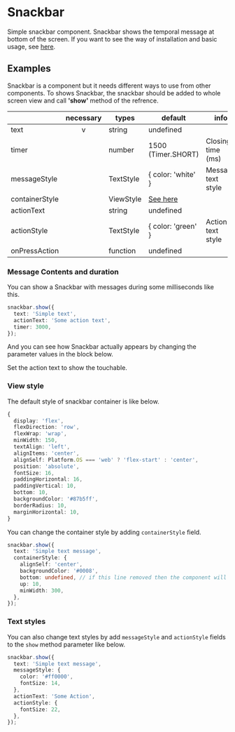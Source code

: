 
<Meta title="Packages/Snackbar" />

# Snackbar

Simple snackbar component. Snackbar shows the temporal message at bottom of the screen.
If you want to see the way of installation and basic usage, see [here](https://github.com/dooboolab/dooboo-ui/tree/master/packages/Snackbar).

## Examples

Snackbar is a component but it needs different ways to use from other components. To shows Snackbar, the snackbar should be added to whole screen view and call **'show'** method of the refrence.

|                | necessary | types     | default                 | info               |
| -------------- | :-------: | --------- | ----------------------- | ------------------ |
| text           |     v     | string    | undefined               |                    |
| timer          |           | number    | 1500 (Timer.SHORT)      | Closing time (ms)  |
| messageStyle   |           | TextStyle | { color: 'white' }      | Message text style |
| containerStyle |           | ViewStyle | [See here](#view-style) |                    |
| actionText     |           | string    | undefined               |                    |
| actionStyle    |           | TextStyle | { color: 'green' }      | Action text style  |
| onPressAction  |           | function  | undefined               |                    |

### Message Contents and duration

You can show a Snackbar with messages during some milliseconds like this.

```typescript
snackbar.show({
  text: 'Simple text',
  actionText: 'Some action text',
  timer: 3000,
});
```

And you can see how Snackbar actually appears by changing the parameter values in the block below.

<Canvas withSource="none">
  <Simple />
</Canvas>

Set the action text to show the touchable.

### View style

The default style of snackbar container is like below.

```typescript
{
  display: 'flex',
  flexDirection: 'row',
  flexWrap: 'wrap',
  minWidth: 150,
  textAlign: 'left',
  alignItems: 'center',
  alignSelf: Platform.OS === 'web' ? 'flex-start' : 'center',
  position: 'absolute',
  fontSize: 16,
  paddingHorizontal: 16,
  paddingVertical: 10,
  bottom: 10,
  backgroundColor: '#87b5ff',
  borderRadius: 10,
  marginHorizontal: 10,
}
```

You can change the container style by adding `containerStyle` field.

```typescript
snackbar.show({
  text: 'Simple text message',
  containerStyle: {
    alignSelf: 'center',
    backgroundColor: '#0008',
    bottom: undefined, // if this line removed then the component will be stretched vertically because of default bottom value (10).
    up: 10,
    minWidth: 300,
  },
});
```

<Canvas withSource="none">
  <StyleChanged />
</Canvas>

### Text styles

You can also change text styles by add `messageStyle` and `actionStyle` fields to the `show` method parameter like below.

```typescript
snackbar.show({
  text: 'Simple text message',
  messageStyle: {
    color: '#ff0000',
    fontSize: 14,
  },
  actionText: 'Some Action',
  actionStyle: {
    fontSize: 22,
  },
});
```

<Canvas withSource="none">
  <TextStyleChanged />
</Canvas>
